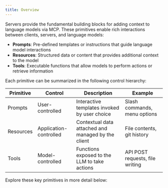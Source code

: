 ```yaml
---
title: Overview
---
```


Servers provide the fundamental building blocks for adding context to language models via
MCP. These primitives enable rich interactions between clients, servers, and language
models:

- **Prompts**: Pre-defined templates or instructions that guide language model
  interactions
- **Resources**: Structured data or content that provides additional context to the model
- **Tools**: Executable functions that allow models to perform actions or retrieve
  information

Each primitive can be summarized in the following control hierarchy:

| Primitive | Control                | Description                                        | Example                         |
| --------- | ---------------------- | -------------------------------------------------- | ------------------------------- |
| Prompts   | User-controlled        | Interactive templates invoked by user choice       | Slash commands, menu options    |
| Resources | Application-controlled | Contextual data attached and managed by the client | File contents, git history      |
| Tools     | Model-controlled       | Functions exposed to the LLM to take actions       | API POST requests, file writing |

Explore these key primitives in more detail below:

<CardGroup cols={3}>
  <Card
    title="Prompts"
    icon="message"
    href="/specification/2025-06-18/server/prompts"
  />
  <Card
    title="Resources"
    icon="file-lines"
    href="/specification/2025-06-18/server/resources"
  />
  <Card
    title="Tools"
    icon="wrench"
    href="/specification/2025-06-18/server/tools"
  />
</CardGroup>
